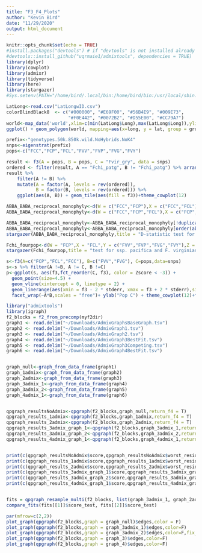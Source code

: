 ```yaml
---
title: "F3_F4_Plots"
author: "Kevin Bird"
date: "11/29/2020"
output: html_document
---
```


```r
knitr::opts_chunk$set(echo = TRUE)
#install.packages("devtools") # if "devtools" is not installed already
#devtools::install_github("uqrmaie1/admixtools", dependencies = TRUE)
library(dplyr)
library(cowplot)
library(admixr)
library(tidyverse)
library(here)
library(stargazer)
#Sys.setenv(PATH="/home/bird/.local/bin:/home/bird/bin:/usr/local/sbin:/usr/local/bin:/usr/sbin:/usr/bin:/sbin:/bin:/usr/games:/usr/local/games:/snap/bin:/home/bird/Documents/Chilo-OriginsProj/AdmixTools/bin/")
```

```r
LatLong<-read.csv("LatLongwID.csv")
colorBlindBlack8  <- c("#000000", "#E69F00", "#56B4E9", "#009E73", 
                       "#F0E442", "#0072B2", "#D55E00", "#CC79A7")
world<-map_data('world',xlim=c(min(LatLong$Long),max(LatLong$Long)),ylim=c(min(LatLong$Lat),max(LatLong$Lat)))
ggplot() + geom_polygon(world, mapping=aes(x=long, y = lat, group = group), fill = NA, color = "black") + geom_point(data=LatLong, mapping=aes(x=Long,y=Lat,colour=Subspecies),size=3)+scale_color_manual(values=colorBlindBlack8)+theme_cowplot(12,font_size = 20)
```



```r
prefix<-"genotypes.50k.850k.wild.NoHybrids.NoK4"
snps<-eigenstrat(prefix)
pops<-c("FCC","FCP","FCL","FVV","FVP","FVG","FVY")

```

```r
result <- f3(A = pops, B = pops, C = "Fvir_gry", data = snps)
ordered <- filter(result, A == "Fchi_patg", B != "Fchi_patg") %>% arrange(f3) %>% .[["B"]] %>% c("Fchi_patg")
result %>%
    filter(A != B) %>%
    mutate(A = factor(A, levels = rev(ordered)),
           B = factor(B, levels = rev(ordered))) %>%
    ggplot(aes(A, B)) + geom_tile(aes(fill = f3))+theme_cowplot(12)
```

```r


ABBA_BABA_reciprocal_monophyly<-d(W = c("FCC","FCP"),X = c("FCC","FCL"),Y = c("FVG","FVV"),Z=c("FVP","FVY"),data=snps)
ABBA_BABA_reciprocal_monophyly<-d(W = c("FCC","FCP","FCL"),X = c("FCP","FCC","FCL"),Y = c("FVP","FVY","FVV","FVG"),Z=c("FVP","FVY","FVG","FVV"),data=snps)

ABBA_BABA_reciprocal_monophyly<-ABBA_BABA_reciprocal_monophyly[!duplicated(t(apply(ABBA_BABA_reciprocal_monophyly[c(1,2,3,4)], 1, sort))),]
ABBA_BABA_reciprocal_monophyly<-ABBA_BABA_reciprocal_monophyly[order(abs(ABBA_BABA_reciprocal_monophyly$Zscore),decreasing = T),]
stargazer(ABBA_BABA_reciprocal_monophyly,title = "D-statistic test for reciprocal monophyly",summary=F)

Fchi_fourpop<-d(W = "FCP",X = "FCL",Y = c("FVV","FVP","FVG","FVY"),Z = c("FCC"),data=snps)
stargazer(Fchi_fourpop,title = "test for ssp. pacifica and F. virginiana gene flow",summary=F)


```

```r

s<-f3(A=c("FCP","FCL","FCC"), B=c("FVV","FVG"), C=pops,data=snps)
s<-s %>% filter(A !=B, A != C, B !=C) 
p<-ggplot(s, aes(f3,fct_reorder(C, f3), color = Zscore < -3)) +
  geom_point(size=4.5) +
  geom_vline(xintercept = 0, linetype = 2) +
  geom_linerange(aes(xmin = f3 - 2 * stderr, xmax = f3 + 2 * stderr),size=3)+
  facet_wrap(~A*B,scales = "free")+ ylab("Pop C") + theme_cowplot(12)+theme(text = element_text(size=20),axis.text.y=element_text(size=20),strip.text.x = element_text(size = 25, face = "bold"))

```


```r
library("admixtools")
library(igraph)
f2_blocks = f2_from_precomp(myf2dir)
graph1 <- read.delim("~/Downloads/AdmixGraphsBaseGraph.tsv")
graph2 <- read.delim("~/Downloads/AdmixGraph1.tsv")
graph3 <- read.delim("~/Downloads/AdmixGraph2.tsv")
graph4 <- read.delim("~/Downloads/AdmixGraph3BestFit.tsv")
graph5 <- read.delim("~/Downloads/AdmixGraph3Competing.tsv")
graph6 <- read.delim("~/Downloads/AdmixGraph4BestFit.tsv")


graph_null<-graph_from_data_frame(graph1)
graph_1admix<-graph_from_data_frame(graph2)
graph_2admix<-graph_from_data_frame(graph3)
graph_3admix_1<-graph_from_data_frame(graph4)
graph_3admix_2<-graph_from_data_frame(graph5)
graph_4admix_1<-graph_from_data_frame(graph6)


qpgraph_resultsNoAdmix<-qpgraph(f2_blocks,graph_null,return_f4 = T)
qpgraph_results_1admix<-qpgraph(f2_blocks,graph_1admix,return_f4 = T)
qpgraph_results_2admix<-qpgraph(f2_blocks,graph_2admix,return_f4 = T)
qpgraph_results_3admix_graph_1<-qpgraph(f2_blocks,graph_3admix_1,return_f4 = T)
qpgraph_results_3admix_graph_2<-qpgraph(f2_blocks,graph_3admix_2,return_f4 = T)
qpgraph_results_4admix_graph_1<-qpgraph(f2_blocks,graph_4admix_1,return_f4 = T)


print(c(qpgraph_resultsNoAdmix$score,qpgraph_resultsNoAdmix$worst_residual))
print(c(qpgraph_results_1admix$score,qpgraph_results_1admix$worst_residual))
print(c(qpgraph_results_2admix$score,qpgraph_results_2admix$worst_residual))
print(c(qpgraph_results_3admix_graph_1$score,qpgraph_results_3admix_graph_1$worst_residual))
print(c(qpgraph_results_3admix_graph_2$score,qpgraph_results_3admix_graph_2$worst_residual))
print(c(qpgraph_results_4admix_graph_1$score,qpgraph_results_4admix_graph_1$worst_residual))


fits = qpgraph_resample_multi(f2_blocks, list(graph_3admix_1, graph_2admix), nboot = 100,seed=T)
compare_fits(fits[[1]]$score_test, fits[[2]]$score_test)

par(mfrow=c(2,2))
plot_graph(qpgraph(f2_blocks,graph = graph_null)$edges,color = F)
plot_graph(qpgraph(f2_blocks,graph = graph_3admix_1)$edges,color=F)
plot_graph(qpgraph(f2_blocks,graph = graph_3admix_2)$edges,color=F,fix_down = T)
plot_graph(qpgraph(f2_blocks,graph = graph_3)$edges,color=F)
plot_graph(qpgraph(f2_blocks,graph = graph_4)$edges,color=F)

```

